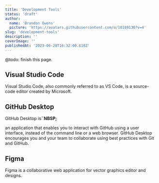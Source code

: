 ```yaml
---
title: 'Development Tools'
status: 'draft'
author:
  name: 'Brandon Owens'
  picture: 'https://avatars.githubusercontent.com/u/10189130?v=4'
slug: 'development-tools'
description: ''
coverImage: ''
publishedAt: '2023-06-28T16:32:00.618Z'
---
```


@todo: finish this page.

## Visual Studio Code

Visual Studio Code, also commonly referred to as VS Code, is a source-code editor created by Microsoft.

## GitHub Desktop

<span>GitHub Desktop is<strong>¨NBSP;</strong></span>

an application that enables you to interact with GitHub using a user interface, instead of the command line or a web browser<span>. GitHub Desktop encourages you and your team to collaborate using best practices with Git and GitHub.</span>

## Figma

<span>Figma is a collaborative web application for vector graphics editor and designs.</span>

